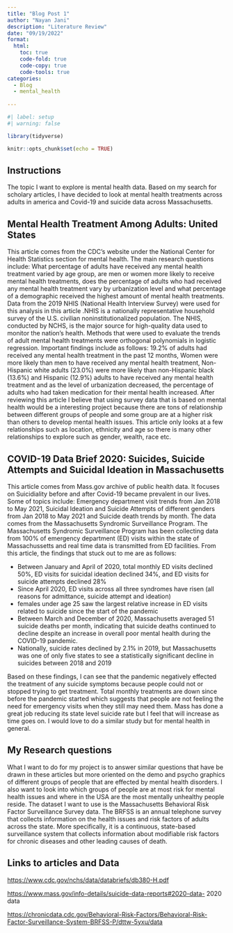 ```yaml
---
title: "Blog Post 1"
author: "Nayan Jani"
description: "Literature Review"
date: "09/19/2022"
format:
  html:
    toc: true
    code-fold: true
    code-copy: true
    code-tools: true
categories:
  - Blog
  - mental_health
  
---
```


```r
#| label: setup
#| warning: false

library(tidyverse)

knitr::opts_chunk$set(echo = TRUE)
```

## Instructions

The topic I want to explore is mental health data. Based on my search for scholary articles, I have decided to look at mental health treatments across adults in america and Covid-19 and suicide data across Massachusetts.


## Mental Health Treatment Among Adults: United States

This article comes from the CDC's website under the National Center for Health Statistics section for mental health. The main research questions include: What percentage of adults have received any mental health treatment varied by age group, are men or women more likely to receive mental health treatments, does the percentage of adults who had received any mental health treatment vary by urbanization level and  what percentage of a demographic received the highest amount of mental health treatments. Data from the 2019 NHIS (National Health Interview Survey) were used for this analysis in this article .NHIS is a nationally representative household survey of the U.S. civilian noninstitutionalized population. The NHIS, conducted by NCHS, is the major source for high-quality data used to monitor the nation’s health. Methods that were used to evaluate the trends of adult mental health treatments were  orthogonal polynomials in logistic regression. Important findings include as follows: 19.2% of adults had received any mental health treatment in the past 12 months, Women were more likely than men to have received any mental health treatment,  Non-Hispanic white adults (23.0%) were more likely than non-Hispanic black (13.6%) and Hispanic (12.9%) adults to have received any mental health treatment and  as the level of urbanization decreased, the percentage of adults who had taken medication for their mental health increased. After reviewing this article I believe that using survey data that is based on mental health would be a interesting project because there are tons of relationship between different groups of people and some group are at a higher risk than others to develop mental health issues. This article only looks at a few relationships such as location, ethnicity and age so there is many other relationships to explore such as gender, wealth, race etc. 


## COVID-19 Data Brief 2020: Suicides, Suicide Attempts and Suicidal Ideation in Massachusetts

This article comes from Mass.gov archive of public health data. It focuses on Suicidiality before and after Covid-19 became prevalent in our lives. Some of topics include: Emergency department visit trends from Jan 2018 to May 2021, Suicidal Ideation and Suicide Attempts of different genders from Jan 2018 to May 2021 and Suicide death trends by month. The data comes from the Massachusetts Syndromic Surveillance Program. The Massachusetts Syndromic Surveillance Program has been collecting data from 100% of emergency department (ED) visits within the state of Massachussetts and real time data is transmitted from ED facilities. From this article, the findings that stuck out to me are as follows:

- Between January and April of 2020, total monthly ED visits declined 50%, ED visits for suicidal ideation declined 34%, and ED visits for suicide attempts declined 28%
- Since April 2020, ED visits across all three syndromes have risen (all reasons for admittance, suicide attempt and ideation) 
- females under age 25 saw the largest relative increase in ED visits related to suicide since the start of the pandemic
- Between March and December of 2020, Massachusetts averaged 51 suicide deaths per month, indicating that suicide deaths continued to decline despite an increase in overall poor mental health during the COVID-19 pandemic.
- Nationally, suicide rates declined by 2.1% in 2019, but Massachusetts was one of only five states to see a statistically significant decline in suicides between 2018 and 2019

Based on these findings, I can see that the pandemic negatively effected the treatment of any suicide symptoms because people could not or stopped trying to get treatment. Total monthly treatments are down since before the pandemic started which suggests that people are not feeling the need for emergency visits when they still may need them. Mass has done a great job reducing its state level suicide rate but I feel that will increase as time goes on. I would love to do a similar study but for mental health in general.



## My Research questions

What I want to do for my project is to answer similar questions that have be drawn in these articles but more oriented on the demo and psycho graphics of different groups of people that are effected by mental health disorders. I also want to look into which groups of people are at most risk for mental health issues and where in the USA are the most mentally unhealthy people reside. The dataset I want to use is the Massachusetts Behavioral Risk Factor Surveillance
Survey data. The BRFSS is an annual telephone survey that collects information on the health issues and risk factors of adults across the state. More specifically, it is a continuous, state-based surveillance system that collects information about modifiable risk factors for chronic diseases and other leading causes of death. 

## Links to articles and Data

<https://www.cdc.gov/nchs/data/databriefs/db380-H.pdf>

<https://www.mass.gov/info-details/suicide-data-reports#2020-data-> 2020 data

<https://chronicdata.cdc.gov/Behavioral-Risk-Factors/Behavioral-Risk-Factor-Surveillance-System-BRFSS-P/dttw-5yxu/data>



